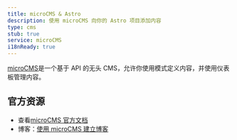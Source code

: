 ```yaml
---
title: microCMS & Astro
description: 使用 microCMS 向你的 Astro 项目添加内容
type: cms
stub: true
service: microCMS
i18nReady: true
---
```


[microCMS](https://microcms.io/)是一个基于 API 的无头 CMS，允许你使用模式定义内容，并使用仪表板管理内容。

## 官方资源

- 查看[microCMS 官方文档](https://document.microcms.io/tutorial/astro/astro-top)
- 博客：[使用 microCMS 建立博客](https://blog.microcms.io/astro-microcms-introduction/)
